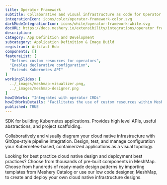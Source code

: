 ```yaml
---
title: Operator Framework
subtitle: Collaborative and visual infrastructure as code for Operator
integrationIcon: icons/color/operator-framework-color.svg
darkModeIntegrationIcon: icons/white/operator-framework-white.svg
docURL: https://docs.meshery.io/extensibility/integrations/operator framework
description: 
category: App Definition and Development
subcategory: Application Definition & Image Build
registrant: Artifact Hub
components: []
featureList: [
  "Defines custom resources for operators",
  "Enables declarative configuration",
  "Extends Kubernetes API"
]
workingSlides: [
  ../_images/meshmap-visualizer.png,
  ../_images/meshmap-designer.png
]
howItWorks: "Integrates with operator CRDs"
howItWorksDetails: "Facilitates the use of custom resources within Meshery"
published: TRUE
---
```

<p>
SDK for building Kubernetes applications. Provides high level APIs, useful abstractions, and project scaffolding.
</p>
<p>
    Collaboratively and visually diagram your cloud native infrastructure with GitOps-style pipeline integration. Design, test, and manage configuration your Kubernetes-based, containerized applications as a visual topology.
</p>
<p>
    Looking for best practice cloud native design and deployment best practices? Choose from thousands of pre-built components in MeshMap. Choose from hundreds of ready-made design patterns by importing templates from Meshery Catalog or use our low code designer, MeshMap, to create and deploy your own cloud native infrastructure designs.
</p>
